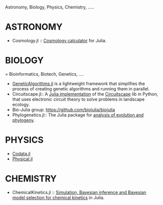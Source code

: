 Astronomy, Biology, Physics, Chemistry, .....

= ASTRONOMY =
* Cosmology.jl :: [https://github.com/nolta/Cosmology.jl Cosmology calculator] for Julia.


= BIOLOGY ==
Bioinformatics, Biotech, Genetics, ....

* [https://github.com/forio/GeneticAlgorithms.jl GeneticAlgorithms.jl] is a lightweight framework that simplifies the process of creating genetic algorithms and running them in parallel.
* Circuitscape.jl:: A [https://github.com/tanmaykm/Circuitscape.jl Julia implementation] of the [http://www.circuitscape.org/ Circuitscape] lib in Python, that uses electronic circuit theory to solve problems in landscape ecology.
* Bio-Julia group: [https://github.com/biojulia/biojulia https://github.com/biojulia/biojulia]
* Phylogenetics.jl:: The Julia package for [https://github.com/Ward9250/Phylogenetics.jl  analysis of evolution and phylogeny].

= PHYSICS =
* [https://github.com/kofron/Codata.jl Codata.jl]
* [https://github.com/ggggggggg/Physical.jl Physical.jl]


= CHEMISTRY =
* ChemicalKinetics.jl :: [https://github.com/scidom/ChemicalKinetics.jl Simulation, Bayesian inference and Bayesian model selection for chemical kinetics] in Julia.



